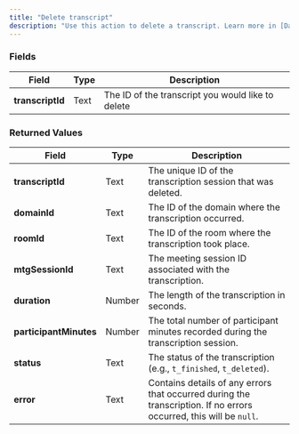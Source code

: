 ```yaml
---
title: "Delete transcript"
description: "Use this action to delete a transcript. Learn more in [Daily's documentation](https://docs.daily.co/reference/rest-api/transcript/delete-transcript)."
---
```




<dailyPlusFlag feature="action" />

### Fields

| **Field**        | **Type** | **Description**                                   |
| ---------------- | -------- | ------------------------------------------------- |
| **transcriptId** | Text     | The ID of the transcript you would like to delete |

### Returned Values

| **Field**              | **Type** | **Description**                                                                                                    |
| ---------------------- | -------- | ------------------------------------------------------------------------------------------------------------------ |
| **transcriptId**       | Text     | The unique ID of the transcription session that was deleted.                                                       |
| **domainId**           | Text     | The ID of the domain where the transcription occurred.                                                             |
| **roomId**             | Text     | The ID of the room where the transcription took place.                                                             |
| **mtgSessionId**       | Text     | The meeting session ID associated with the transcription.                                                          |
| **duration**           | Number   | The length of the transcription in seconds.                                                                        |
| **participantMinutes** | Number   | The total number of participant minutes recorded during the transcription session.                                 |
| **status**             | Text     | The status of the transcription (e.g., `t_finished`, `t_deleted`).                                                 |
| **error**              | Text     | Contains details of any errors that occurred during the transcription. If no errors occurred, this will be `null`. |

<dailyBubbleFooter />
